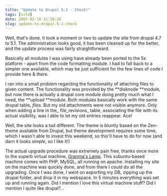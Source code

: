 ```yaml
---
title: "Update to Drupal 5.1 - Check!"
tags: [site]
date: 2007-02-19 21:50:26
slug: update-to-drupal-5-1-check
---
```


Well, that's done. It took a moment or two to update the site from drupal 4.7 to 5.1. The administration looks good, it has been cleaned up for the better, and the update process was fairly straightforward. 

Basically all modules I was using have already been ported to the 5x platform - apart from the code formatting module. I had to fall back to a simpler one available, which may be just sufficient for the few lines of code I provide here & there.

I ran into a small problem regarding the functionality of attaching files to given content. The functionality was provided by the **disknode **module, but now there is actually a drupal core module doing pretty much what I need, the **upload **module. Both modules basically work with the same drupal table, _files_. But my old attachments were not visible anymore. Only when adding a line in the_ file_revisions_ table, associating the file with its actual visibility, was I able to let my old entries reappear. Ace!

Well, the site looks a tad different. The theme is bluntly based on the Zen-theme available from Drupal, but theme development requires some time, which I wasn't able to invest this weekend, so this'll have to do for now (and darn it looks _simple_, so I like it!)

The actual upgrade procedure was extremely pain free, thanks once more to the superb virtual machine, [Granma's Lamp](http://canned-os.blogspot.com/2006/10/grandmas-lamp-its-easy-enough-for.html "LAMP so easy, even your grandma can do it!"). This xubuntu-based machine comes with PHP, MySQL, all running on apache. Installing my site on the machine was quickly done, and from there I could do all the upgrading. Once I was done, I went on exporting my DB, zipping up the drupal folder, and drop it in my webspace. In 5 minutes everything was set up and running again. Did I mention I love this virtual machine stuff? Did I mention I quite like drupal?...